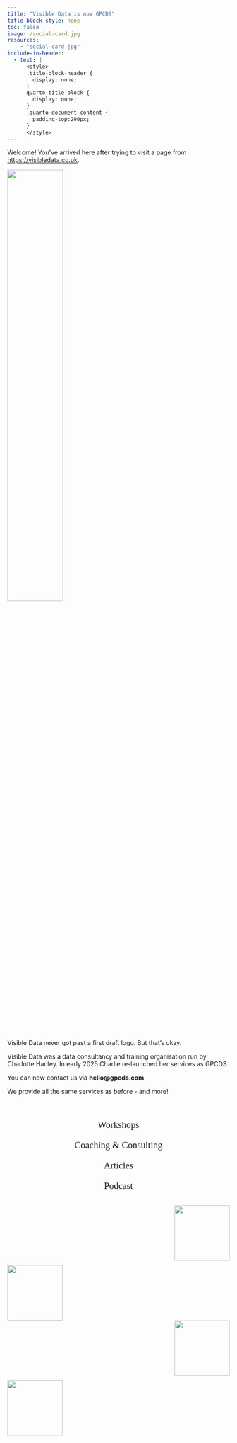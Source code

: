 ```yaml
---
title: "Visible Data is now GPCDS"
title-block-style: none
toc: false
image: /social-card.jpg
resources:
    - "social-card.jpg"
include-in-header:
  - text: |
      <style>
      .title-block-header {
        display: none;
      }
      quarto-title-block {
        display: none;
      }
      .quarto-document-content {
        padding-top:200px;      
      }
      </style>
---
```




Welcome! You've arrived here after trying to visit a page from <https://visibledata.co.uk>.

::: aside
![](brand-identity/visible-data-logo.png){width='50%'}

Visible Data never got past a first draft logo. But that's okay.
:::

Visible Data was a data consultancy and training organisation run by Charlotte Hadley. In early 2025 Charlie re-launched her services as GPCDS.

You can now contact us via **hello@gpcds.com**

We provide all the same services as before - and more!

<div class="column-screen">
<div class="grid" style="row-gap:0;font-family:Futura;font-size:1.5em;padding-top:20px">
<div class="g-col-12 g-col-sm-3 p-md-4" style='text-align:center'>
<a href="workshops_overview.html" style='text-decoration:none;'>
<i class="fa-solid fa-screwdriver-wrench" style='color:{{<brand color graph-tertiary>}};font-size:2.5em;'></i>
<p style='color:{{<brand color graph-tertiary>}};'>Workshops</p>
</a>
</div>
<div class="g-col-12 g-col-sm-3 p-md-4" style='text-align:center'>
<a href="coaching-and-consulting.html" style='text-decoration:none;'>
<i class="fa-solid fa-users-between-lines" style='color:{{<brand color plot-tertiary>}};font-size:2.5em;'></i>
<p style='color:{{<brand color plot-tertiary>}};'>Coaching & Consulting</p>
</a>
</div>
<div class="g-col-12 g-col-sm-3 p-md-4" style='text-align:center'>
<a href="blog.html" style='text-decoration:none;'>
<i class="fa-solid fa-newspaper" style='color:{{<brand color chart-tertiary>}};font-size:2.5em;'></i>
<p style='color:{{<brand color chart-tertiary>}};'>Articles</p>
</a>
</div>
<div class="g-col-12 g-col-sm-3 p-md-4" style='text-align:center'>
<a href="podcast.html" style='text-decoration:none;'>
<i class="fa-solid fa-podcast" style='color:{{<brand color story-tertiary>}};font-size:2.5em;'></i>
<p style='color:{{<brand color story-tertiary>}};'>Podcast</p>
</a>
</div>
</div>
</div>

<!--- START: GPCDS Banner --->
<div class="column-screen" style='margin-top:10px;'>
<div class="grid" style="row-gap: 0;column-gap:0;">
  <div class="g-col-6" style='text-align:right;background-color:{{<brand color graph-primary>}};padding-top:10px;'><img src='brand-identity/ident_major_graph.png' style='max-height:275px;height:calc(13vw);'/></div>
  <div class="g-col-6" style='background-color:{{<brand color plot-primary>}};padding-top:10px;'><img src='brand-identity/ident_major_plot.png' style='max-height:275px;height:calc(13vw);text-align:right;'/></div>

  <div class="g-col-6" style='text-align:right;background-color:{{<brand color chart-primary>}};padding-bottom:10px;'><img src='brand-identity/ident_major_chart.png' style='max-height:275px;height:calc(13vw);'/></div>
  <div class="g-col-6" style='background-color:{{<brand color story-primary>}}'><img src='brand-identity/ident_major_story.png' style='max-height:275px;height:calc(13vw);text-align:right;'/></div>
</div>
<!--- END: GPCDS Banner --->
